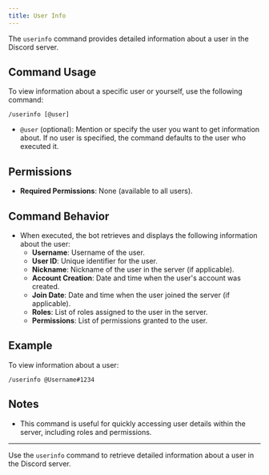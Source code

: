```yaml
---
title: User Info
---
```


The `userinfo` command provides detailed information about a user in the Discord server.

## Command Usage

To view information about a specific user or yourself, use the following command:

```
/userinfo [@user]
```

- `@user` (optional): Mention or specify the user you want to get information about. If no user is specified, the command defaults to the user who executed it.

## Permissions

- **Required Permissions**: None (available to all users).

## Command Behavior

- When executed, the bot retrieves and displays the following information about the user:
  - **Username**: Username of the user.
  - **User ID**: Unique identifier for the user.
  - **Nickname**: Nickname of the user in the server (if applicable).
  - **Account Creation**: Date and time when the user's account was created.
  - **Join Date**: Date and time when the user joined the server (if applicable).
  - **Roles**: List of roles assigned to the user in the server.
  - **Permissions**: List of permissions granted to the user.

## Example

To view information about a user:

```
/userinfo @Username#1234
```

## Notes

- This command is useful for quickly accessing user details within the server, including roles and permissions.

---

Use the `userinfo` command to retrieve detailed information about a user in the Discord server.
